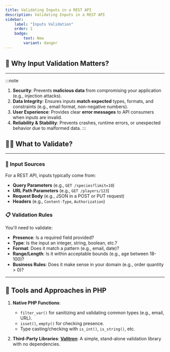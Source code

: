 ```yaml
---
title: Validating Inputs in a REST API
description: Validating Inputs in a REST API
sidebar:
    label: "Inputs Validation"
    order: 1
    badge: 
        text: New
        variant: danger
---
```


## 🔔 Why Input Validation Matters?
---
:::note
1. **Security**: Prevents **malicious data** from compromising your application (e.g., injection attacks).
2. **Data Integrity**: Ensures inputs **match expected** types, formats, and constraints (e.g., email format, non-negative numbers).
3. **User Experience**: Provides clear **error messages** to API consumers when inputs are invalid.
4. **Reliability & Stability**: Prevents crashes, runtime errors, or unexpected behavior due to malformed data.
:::

## 👩‍💻 What to Validate?
---
### 🔢 Input Sources
For a REST API, inputs typically come from:
- **Query Parameters** (e.g., `GET /species?limit=10`)
- **URL Path Parameters** (e.g., `GET /players/123`)
- **Request Body** (e.g., JSON in a POST or PUT request)
- **Headers** (e.g., `Content-Type`, `Authorization`)

### 📋 Validation Rules
You'll need to validate:
- **Presence**: Is a required field provided?
- **Type**: Is the input an integer, string, boolean, etc.?
- **Format**: Does it match a pattern (e.g., email, date)?
- **Range/Length**: Is it within acceptable bounds (e.g., age between 18-100)?
- **Business Rules**: Does it make sense in your domain (e.g., order quantity > 0)?

---

## 🔨 Tools and Approaches in PHP

1. **Native PHP Functions**:
   - `filter_var()` for sanitizing and validating common types (e.g., email, URL).
   - `isset()`, `empty()` for checking presence.
   - Type casting/checking with `is_int()`, `is_string()`, etc.

2. **Third-Party Libraries**: **[Valitron](https://github.com/vlucas/valitron)**: A simple, stand-alone validation library with no dependencies.
   
